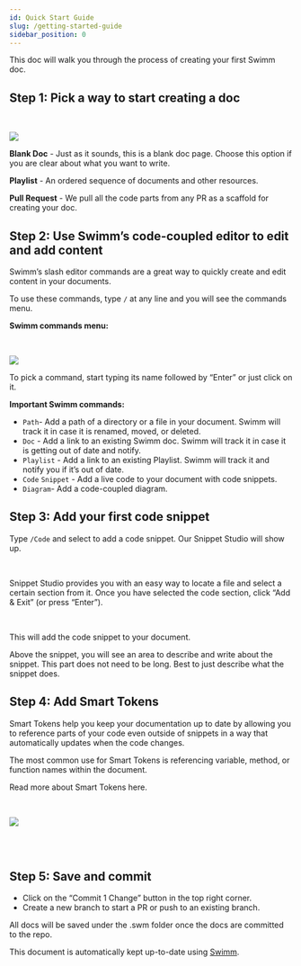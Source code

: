 ```yaml
---
id: Quick Start Guide
slug: /getting-started-guide
sidebar_position: 0
---
```



This doc will walk you through the process of creating your first Swimm doc.

## Step 1: Pick a way to start creating a doc

<br />

![](../../static/img/create_first_doc_n_1.png)

**Blank Doc** - Just as it sounds, this is a blank doc page. Choose this option if you are clear about what you want to write.

**Playlist** - An ordered sequence of documents and other resources.

**Pull Request** - We pull all the code parts from any PR as a scaffold for creating your doc.

## Step 2: Use Swimm’s code-coupled editor to edit and add content

Swimm’s slash editor commands are a great way to quickly create and edit content in your documents.

To use these commands, type `/` at any line and you will see the commands menu.

**Swimm commands menu:**

<br />

![](../../static/img/create_first_doc_n_2.png)

To pick a command, start typing its name followed by “Enter” or just click on it.

**Important Swimm commands:**

- `Path`\- Add a path of a directory or a file in your document. Swimm will track it in case it is renamed, moved, or deleted.
- `Doc` - Add a link to an existing Swimm doc. Swimm will track it in case it is getting out of date and notify.
- `Playlist` - Add a link to an existing Playlist. Swimm will track it and notify you if it’s out of date.
- `Code` `Snippet` - Add a live code to your document with code snippets.
- `Diagram`\- Add a code-coupled diagram.

## Step 3: Add your first code snippet

Type `/Code` and select to add a code snippet. Our Snippet Studio will show up.

<br />

Snippet Studio provides you with an easy way to locate a file and select a certain section from it. Once you have selected the code section, click “Add & Exit” (or press “Enter”).

<br />

This will add the code snippet to your document.

Above the snippet, you will see an area to describe and write about the snippet. This part does not need to be long. Best to just describe what the snippet does.

## Step 4: Add Smart Tokens

Smart Tokens help you keep your documentation up to date by allowing you to reference parts of your code even outside of snippets in a way that automatically updates when the code changes.

The most common use for Smart Tokens is referencing variable, method, or function names within the document.

Read more about <Link to="https://docs.swimm.io/Features/editor-commands/"> Smart Tokens here.</Link>

<br />

![](../../static/img/Create_First_Doc6.gif)

<br />

<br />

## Step 5: Save and commit

- Click on the “Commit 1 Change” button in the top right corner.
- Create a new branch to start a PR or push to an existing branch.

All docs will be saved under the .swm folder once the docs are committed to the repo.

This document is automatically kept up-to-date using [Swimm](https://swimm.io).

